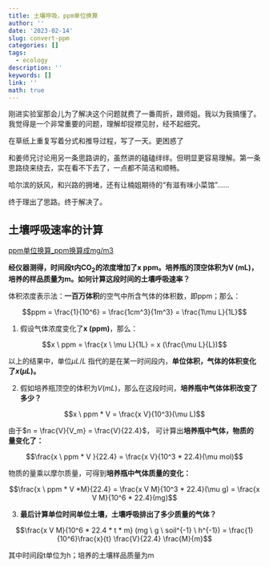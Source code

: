 ---
title: 土壤呼吸，ppm单位换算
author: ''
date: '2023-02-14'
slug: convert-ppm
categories: []
tags:
  - ecology
description: ''
keywords: []
link: ''
math: true
---



刚进实验室那会儿为了解决这个问题就费了一番周折，跟师姐。我以为我搞懂了。我觉得是一个非常重要的问题，理解却捉襟见肘，经不起细究。

在草纸上重复写着分式和推导过程，写了一天。更困惑了


和姜师兄讨论用另一条思路讲的，虽然讲的磕磕绊绊。但明显更容易理解。第一条思路绕来绕去，实在看不下去了，一点都不简洁和顺畅。




哈尔滨的妖风，和兴路的拥堵，还有让楠姐期待的“有滋有味小菜馆”……


终于理出了思路。终于解决了。


## 土壤呼吸速率的计算



[ppm单位换算_ppm换算成mg/m3](http://www.szwandi.cn/news/2638)


**经仪器测得，时间段t内CO~2~的浓度增加了x ppm。培养瓶的顶空体积为V (mL)，培养的样品质量为m。如何计算这段时间的土壤呼吸速率？**


体积浓度表示法：**一百万体积**的空气中所含气体的体积数，即ppm；那么：

$$ppm = \frac{1}{10^6}  = \frac{1cm^3}{1m^3} = \frac{1\mu L}{1L}$$

1. 假设气体浓度变化了**x (ppm)**，那么：

$$x \ ppm  =  \frac{x \ \mu L}{1L} = x (\frac{\mu L}{L})$$


以上的结果中，单位$\mu L/L$ 指代的是在某一时间段内，**单位体积，气体的体积变化了$x (\mu L)$。**



2. 假如培养瓶顶空的体积为$V (mL)$，那么在这段时间，**培养瓶中气体体积改变了多少？**

$$x \ ppm * V  = \frac{x V}{10^3}(\mu L)$$

由于$n = \frac{V}{V_m} = \frac{V}{22.4}$， 可计算出**培养瓶中气体，物质的量变化了：**

$$\frac{x \ ppm * V }{22.4} = \frac{x V}{10^3 * 22.4}(\mu mol)$$

物质的量乘以摩尔质量，可得到**培养瓶中气体质量的变化：**

$$\frac{x \ ppm * V *M}{22.4} = \frac{x V M}{10^3 * 22.4}(\mu g) = \frac{x V M}{10^6 * 22.4}(mg)$$


3. **最后计算单位时间单位土壤，土壤呼吸排出了多少质量的气体？**

$$\frac{x V M}{10^6 * 22.4 * t * m} (mg  \ g \ soil^{-1} \  h^{-1}) = \frac{1}{10^6}\frac{x}{t} \frac{V}{22.4} \frac{M}{m}$$

其中时间段t单位为h；培养的土壤样品质量为m

